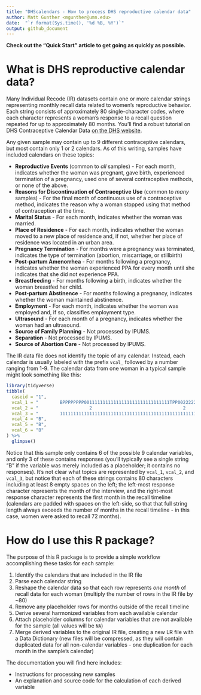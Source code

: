 ```yaml
---
title: "DHScalendars - How to process DHS reproductive calendar data"
author: Matt Gunther <mgunther@umn.edu>
date:  "`r format(Sys.time(), '%d %B, %Y')`"
output: github_document
---
```


<!-- README.md is generated from README.Rmd. Please edit that file -->

**Check out the "Quick Start" article to get going as quickly as possible.**

# What is DHS reproductive calendar data?

Many Individual Recode (IR) datasets contain one or more calendar strings representing monthly recall data related to women's reproductive behavior. Each string consists of approximately 80 single-character codes, where each character represents a woman's response to a recall question repeated for up to approximately 80 months. You'll find a robust tutorial on DHS Contraceptive Calendar Data [on the DHS website](https://www.dhsprogram.com/data/calendar-tutorial/).

Any given sample may contain up to 9 different contraceptive calendars, but most contain only 1 or 2 calendars. As of this writing, samples have included calendars on these topics:

  * **Reproductive Events** (common to *all* samples) - For each month, indicates whether the woman was pregnant, gave birth, experienced termination of a pregnancy, used one of several contraceptive methods, or none of the above.
  * **Reasons for Discontinuation of Contraceptive Use** (common to *many* samples) - For the final month of continuous use of a contraceptive method, indicates the reason why a woman stopped using that method of contraception at the time.
  * **Marital Status** - For each month, indicates whether the woman was married.
  * **Place of Residence** - For each month, indicates whether the woman moved to a new place of residence and, if not, whether her place of residence was located in an urban area. 
  * **Pregnancy Termination** - For months were a pregnancy was terminated, indicates the type of termination (abortion, miscarriage, or stillbirth)
  * **Post-partum Amenorrhea** - For months following a pregnancy, indicates whether the woman experienced PPA for every month until she indicates that she did not experience PPA.
  * **Breastfeeding** - For months following a birth, indicates whether the woman breastfed her child. 
  * **Post-partum Abstinence** - For months following a pregnancy, indicates whether the woman maintained abstinence. 
  * **Employment** - For each month, indicates whether the woman was employed and, if so, classifies employment type.
  * **Ultrasound** - For each month of a pregnancy, indicates whether the woman had an ultrasound.
  * **Source of Family Planning** - Not processed by IPUMS. 
  * **Separation** - Not processed by IPUMS.
  * **Source of Abortion Care** - Not processed by IPUMS.
  
The IR data file does not identify the topic of any calendar. Instead, each calendar is usually labeled with the prefix `vcal_` followed by a number ranging from 1-9. The calendar data from one woman in a typical sample might look something like this:

```r
library(tidyverse)
tibble(
  caseid = "1",
  vcal_1 = "        BPPPPPPPP00111111111111111111111111111111TPP0022222222222222222222BPPPPP",
  vcal_2 = "                   2                                  2                         ",
  vcal_3 = "        111111111111111111111111111111111111111111111111111111111111111111111111",
  vcal_4 = "B", 
  vcal_5 = "B",
  vcal_6 = "B"
) %>% 
  glimpse()
```

Notice that this sample only contains 6 of the possible 9 calendar variables, and only 3 of these contains responses (you'll typically see a single string "B" if the variable was merely included as a placeholder; it contains no responses). It's not clear what topics are represented by `vcal_1`, `vcal_2`, and `vcal_3`, but notice that each of these strings contains 80 characters including at least 8 empty spaces on the left; the left-most response character represents the month of the interview, and the right-most response character represents the first month in the recall timeline (calendars are padded with spaces on the left-side, so that that full string length always exceeds the number of months in the recall timeline - in this case, women were asked to recall 72 months). 

# How do I use this R package?

The purpose of this R package is to provide a simple workflow accomplishing these tasks for each sample:

  1. Identify the calendars that are included in the IR file
  2. Parse each calendar string
  3. Reshape the calendar data so that each row represents *one month* of recall data for each woman (multiply the number of rows in the IR file by ~80)
  4. Remove any placeholder rows for months outside of the recall timeline
  5. Derive several harmonized variables from each available calendar
  6. Attach placeholder columns for calendar variables that are not available for the sample (all values will be `NA`)
  7. Merge derived variables to the original IR file, creating a new LR file with a Data Dictionary (new files will be compressed, as they will contain duplicated data for all non-calendar variables - one duplication for each month in the sample's calendar)

The documentation you will find here includes:

  * Instructions for processing new samples 
  * An explanation and source code for the calculation of each derived variable
